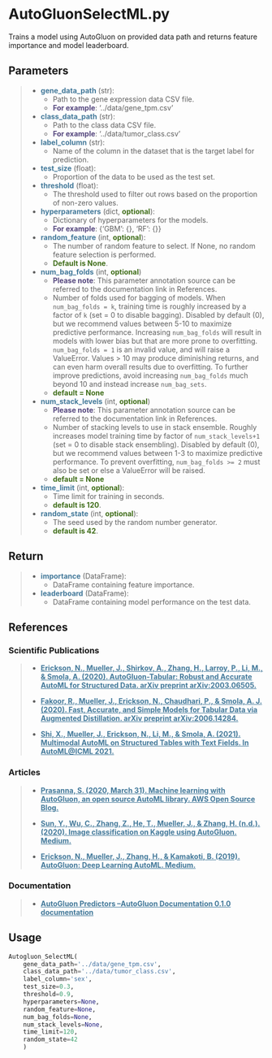 # AutoGluonSelectML.py
Trains a model using AutoGluon on provided data path and returns feature importance and model leaderboard.

## Parameters

>- <b style="color: #43799a;">gene_data_path</b> (str): 
>   - Path to the gene expression data CSV file. 
>   - <b style="color: #54467d;">For example</b>: '../data/gene_tpm.csv'
>- <b style="color: #43799a;">class_data_path</b> (str):
>   - Path to the class data CSV file. 
>   - <b style="color: #54467d;">For example</b>: '../data/tumor_class.csv'
>- <b style="color: #43799a;">label_column</b> (str): 
>   - Name of the column in the dataset that is the target label for prediction.
>- <b style="color: #43799a;">test_size</b> (float):
>   - Proportion of the data to be used as the test set.
>- <b style="color: #43799a;">threshold</b> (float): 
>   - The threshold used to filter out rows based on the proportion of non-zero values.
>- <b style="color: #43799a;">hyperparameters</b> (dict, <b style="color: #406e1a;">optional</b>): 
>   - Dictionary of hyperparameters for the models. 
>   - <b style="color: #54467d;">For example</b>: {'GBM': {}, 'RF': {}}
>- <b style="color: #43799a;">random_feature</b> (int, <b style="color: #406e1a;">optional</b>): 
>   - The number of random feature to select. If None, no random feature selection is performed. 
>   - <b style="color: #406e1a;">Default is None</b>.
>- <b style="color: #43799a;">num_bag_folds</b> (int, <b style="color: #406e1a;">optional</b>)
>   - <b style="color: #54467d;">Please note</b>: This parameter annotation source can be referred to the documentation link in References. 
>   - Number of folds used for bagging of models. When `num_bag_folds = k`, training time is roughly increased by a factor of `k` (set = 0 to disable bagging). Disabled by default (0), but we recommend values between 5-10 to maximize predictive performance. Increasing `num_bag_folds` will result in models with lower bias but that are more prone to overfitting. `num_bag_folds = 1` is an invalid value, and will raise a ValueError. Values > 10 may produce diminishing returns, and can even harm overall results due to overfitting. To further improve predictions, avoid increasing `num_bag_folds` much beyond 10 and instead increase `num_bag_sets`.
>   - <b style="color: #406e1a;">default = None</b>
>- <b style="color: #43799a;">num_stack_levels</b> (int, <b style="color: #406e1a;">optional</b>)
>   - <b style="color: #54467d;">Please note</b>: This parameter annotation source can be referred to the documentation link in References. 
>   - Number of stacking levels to use in stack ensemble. Roughly increases model training time by factor of `num_stack_levels+1` (set = 0 to disable stack ensembling). Disabled by default (0), but we recommend values between 1-3 to maximize predictive performance. To prevent overfitting, `num_bag_folds >= 2` must also be set or else a ValueError will be raised. 
>   - <b style="color: #406e1a;">default = None</b>
>- <b style="color: #43799a;">time_limit</b> (int, <b style="color: #406e1a;">optional</b>): 
>   - Time limit for training in seconds. 
>   - <b style="color: #406e1a;">default is 120</b>.
>- <b style="color: #43799a;">random_state</b> (int, <b style="color: #406e1a;">optional</b>): 
>   - The seed used by the random number generator. 
>   - <b style="color: #406e1a;">default is 42</b>.

## Return

>- <b style="color: #43799a;">importance</b> (DataFrame): 
>   - DataFrame containing feature importance.
>- <b style="color: #43799a;">leaderboard</b> (DataFrame):
>   - DataFrame containing model performance on the test data. 

## References

### Scientific Publications

>- <a href="https://arxiv.org/abs/2003.06505" style="color: #43799a; font-weight: bold;">Erickson, N., Mueller, J., Shirkov, A., Zhang, H., Larroy, P., Li, M., & Smola, A. (2020). AutoGluon-Tabular: Robust and Accurate AutoML for Structured Data. arXiv preprint arXiv:2003.06505.</a>
>
>- <a href="https://arxiv.org/abs/2006.14284" style="color: #43799a; font-weight: bold;">Fakoor, R., Mueller, J., Erickson, N., Chaudhari, P., & Smola, A. J. (2020). Fast, Accurate, and Simple Models for Tabular Data via Augmented Distillation. arXiv preprint arXiv:2006.14284. </a>
>
>- <a href="https://openreview.net/forum?id=OHAIVOOl7Vl" style="color: #43799a; font-weight: bold;">Shi, X., Mueller, J., Erickson, N., Li, M., & Smola, A. (2021). Multimodal AutoML on Structured Tables with Text Fields. In AutoML@ICML 2021. </a>

### Articles

>- <a href="https://aws.amazon.com/blogs/opensource/machine-learning-with-autogluon-an-open-source-automl-library/" style="color: #43799a; font-weight: bold;">Prasanna, S. (2020, March 31). Machine learning with AutoGluon, an open source AutoML library. AWS Open Source Blog. </a>
>
>- <a href="https://medium.com/@zhanghang0704/image-classification-on-kaggle-using-autogluon-fc896e74d7e8" style="color: #43799a; font-weight: bold;">Sun, Y., Wu, C., Zhang, Z., He, T., Mueller, J., & Zhang, H. (n.d.). (2020). Image classification on Kaggle using AutoGluon. Medium.</a>
>
>- <a href="https://towardsdatascience.com/autogluon-deep-learning-automl-5cdb4e2388ec" style="color: #43799a; font-weight: bold;">Erickson, N., Mueller, J., Zhang, H., & Kamakoti, B. (2019). AutoGluon: Deep Learning AutoML. Medium.</a>

### Documentation

>- <a href="https://auto.gluon.ai/0.1.0/api/autogluon.predictor.html?highlight=num_bag_folds" style="color: #43799a; font-weight: bold;">AutoGluon Predictors --AutoGluon Documentation 0.1.0 documentation</a>

## Usage
```python
Autogluon_SelectML(
    gene_data_path='../data/gene_tpm.csv', 
    class_data_path='../data/tumor_class.csv', 
    label_column='sex', 
    test_size=0.3, 
    threshold=0.9, 
    hyperparameters=None, 
    random_feature=None, 
    num_bag_folds=None, 
    num_stack_levels=None, 
    time_limit=120, 
    random_state=42
    )
```